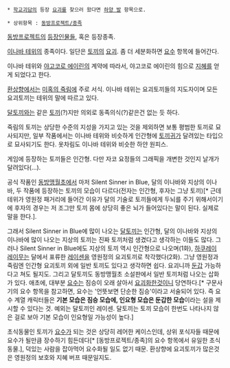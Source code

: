  * [[학교괴담]]의 등장 [[요괴]]를 찾으러 왔다면 [[하양 발]] 항목으로.

 * 상위항목 : [[동방프로젝트/종족]]

[[동방프로젝트]]의 [[등장인물]]들, 혹은 등장종족.

[[이나바 테위]]의 종족이다. 일단은 [[토끼]]의 [[요괴]]. 좀 더 세분화하면 [[요수]] 항목에 들어간다.

이나바 테위와 [[야고코로 에이린]]의 계약에 따라서, 야고코로 에이린의 힘으로 [[지혜]]를 얻게 되었다고 한다.

[[환상향]]에서는 [[미혹의 죽림]]에 주로 서식. 이나바 테위는 요괴토끼들의 지도자이며 모든 요괴토끼는 테위의 말에 따르고 있다.

[[달토끼]]와는 같은 [[토끼]](?)지만 의외로 동족의식(?)같은건 없는 듯 하다.

죽림의 토끼는 상당한 수준의 지성을 가지고 있는 것을 제외하면 보통 평범한 토끼로 묘사되지만, 일부 작품에서는 이나바 테위와 비슷하게 인간형에 [[토끼귀]]가 달려있는 타입으로 묘사되기도 한다. 옷차림도 이나바 테위와 비슷한 하얀 원피스.

게임에 등장하는 토끼들은 인간형. 다만 자코 요정들의 그래픽을 개변한 것인지 날개가 달려있다(…).

공식 작품인 [[동방맹월초]]에서 마저 Silent Sinner in Blue, 달의 이나바와 지상의 이나바, 두 작품에 등장하는 토끼의 모습이 다르다(전자는 인간형, 후자는 그냥 토끼)[* 근데 테위가 영원정 패거리에 들어간 이유가 달의 기술로 토끼들에게 두뇌를 주기 위해서이기에 후자의 경우는 저 조그만 토끼 몸에 상당히 좋은 뇌가 들어있다는 말이 된다. 실제로 말을 한다.].

그래서 Silent Sinner in Blue에 많이 나오는 [[달토끼]]는 인간형, 달의 이나바와 지상의 이나바에 많이 나오는 지상의 토끼는 진짜 토끼처럼 생겼다고 생각하는 이들도 많다. 그러나 Silent Sinner in Blue에도 지상의 토끼 역시 인간형으로 나오며(1화), [[하쿠레이 레이무]]는 달에서 표류한 [[레이센]]을 영원정의 요괴토끼로 착각했다(2화). 그냥 영원정과 죽림엔 인간형 요괴토끼 외에 일반 토끼도 있다고 생각하면 쉽다. 요괴니까 [[둔갑]] 가능하다고 쳐도 될지도. 그리고 달토끼도 동방맹월초 소설판에서 일반 토끼처럼 나오는 삽화가 있다. 애초에, 대부분 [[요수]]는 짐승이 오래 살아서 [[요괴]]화한것이니 당연하다.[* 구문사기의 요수 항목을 참고하면, 요수는 '언뜻보면 단순한 짐승'이라고 서술되어 있다. 즉 요수 계열 캐릭터들은 '''기본 모습은 짐승 모습에, 인요형 모습은 둔갑한 모습'''이라는 설을 제시할 수 있다는 것. 예외는 달토끼인 레이센. 달토끼는 토끼 모습이 한번도 나타나지 않은 걸로 보아 기본 모습이 인요형일 가능성이 높다.]

초식동물인 토끼가 [[요수]]가 되는 것은 상당히 레어한 케이스인데, 상위 포식자들 때문에 요수가 될만큼 장수하기 힘든데다[* [동방프로젝트/종족]의 요수 항목에서 유일한 초식동물.], 덕있는 사람을 잡아먹어 요수화될 일도 없기 때문. 환상향에 요괴토끼가 많은것은 영원정의 보호와 지혜 버프 때문일지도.
